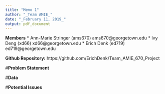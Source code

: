 ```yaml
---
title: "Memo 1"
author: "_Team AMIE_"
date: "_February 11, 2019_"
output: pdf_document
---
```


**Members**
  * Ann-Marie Stringer (ams670) ams670@georgetown.edu 
  * Ivy Deng (xd66) xd66@georgetown.edu
  * Erich Denk (ed719) ed719@georgetown.edu

**Github Repository:** https://github.com/ErichDenk/Team_AMIE_670_Project

#**Problem Statement **



#**Data**



#**Potential Issues**